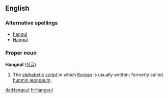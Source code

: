 {{wikipedia}}

==English==

===Alternative spellings===
*[[hangul]]
*[[Hangul]]

===Proper noun===
'''Hangeul''' ([[한글]])
# The [[alphabetic]] [[script]] in which [[Korean]] is usually written; formerly called [[hunmin jeongeum]].

[[de:Hangeul]]
[[fr:Hangeul]]